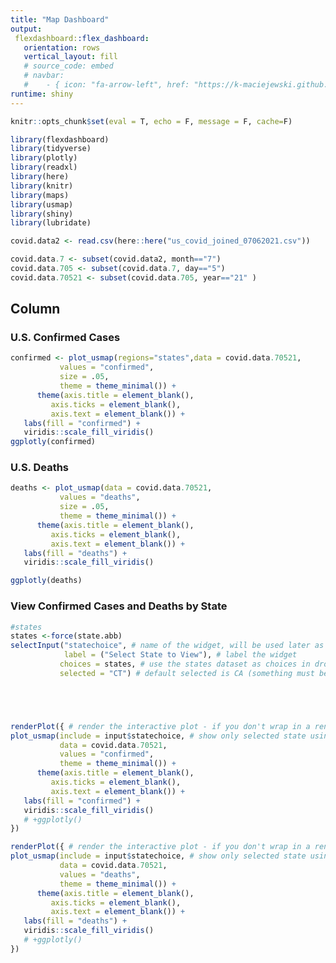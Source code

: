 ```yaml
---
title: "Map Dashboard"
output: 
 flexdashboard::flex_dashboard:
   orientation: rows
   vertical_layout: fill
   # source_code: embed
   # navbar:
   #    - { icon: "fa-arrow-left", href: "https://k-maciejewski.github.io/YS_mapping/dashboard_101.html", align: right }
runtime: shiny
---
```


```r
knitr::opts_chunk$set(eval = T, echo = F, message = F, cache=F)

library(flexdashboard)
library(tidyverse)
library(plotly)
library(readxl)
library(here)
library(knitr)
library(maps)
library(usmap)
library(shiny)
library(lubridate)

```

```r
covid.data2 <- read.csv(here::here("us_covid_joined_07062021.csv")) 

covid.data.7 <- subset(covid.data2, month=="7")
covid.data.705 <- subset(covid.data.7, day=="5")
covid.data.70521 <- subset(covid.data.705, year=="21" )
```


Column {data-width=650}
-----------------------------------------------------------------------

### U.S. Confirmed Cases



```r
confirmed <- plot_usmap(regions="states",data = covid.data.70521, 
           values = "confirmed",
           size = .05,
           theme = theme_minimal()) +
      theme(axis.title = element_blank(),
         axis.ticks = element_blank(),
         axis.text = element_blank()) +
   labs(fill = "confirmed") +
   viridis::scale_fill_viridis()
ggplotly(confirmed)
```


### U.S. Deaths
```r
deaths <- plot_usmap(data = covid.data.70521, 
           values = "deaths",
           size = .05,
           theme = theme_minimal()) +
      theme(axis.title = element_blank(),
         axis.ticks = element_blank(),
         axis.text = element_blank()) +
   labs(fill = "deaths") +
   viridis::scale_fill_viridis()

ggplotly(deaths)
```



### View Confirmed Cases and Deaths by State

```r
#states
states <-force(state.abb)
selectInput("statechoice", # name of the widget, will be used later as input
            label = ("Select State to View"), # label the widget
           choices = states, # use the states dataset as choices in dropdown
           selected = "CT") # default selected is CA (something must be slected)





renderPlot({ # render the interactive plot - if you don't wrap in a render statement, the widgets won't change anything
plot_usmap(include = input$statechoice, # show only selected state using the input from widget 
           data = covid.data.70521, 
           values = "confirmed", 
           theme = theme_minimal()) +
      theme(axis.title = element_blank(),
         axis.ticks = element_blank(),
         axis.text = element_blank()) +
   labs(fill = "confirmed") +
   viridis::scale_fill_viridis()
   # +ggplotly()
})
```


```r
renderPlot({ # render the interactive plot - if you don't wrap in a render statement, the widgets won't change anything
plot_usmap(include = input$statechoice, # show only selected state using the input from widget 
           data = covid.data.70521, 
           values = "deaths", 
           theme = theme_minimal()) +
      theme(axis.title = element_blank(),
         axis.ticks = element_blank(),
         axis.text = element_blank()) +
   labs(fill = "deaths") +
   viridis::scale_fill_viridis()
   # +ggplotly()
})
```


